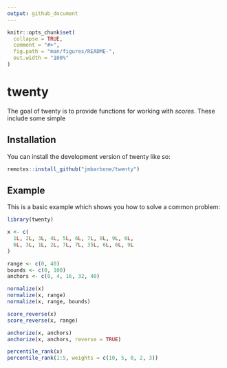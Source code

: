 ```yaml
---
output: github_document
---
```


<!-- README.md is generated from README.Rmd. Please edit that file -->

```r
knitr::opts_chunk$set(
  collapse = TRUE,
  comment = "#>",
  fig.path = "man/figures/README-",
  out.width = "100%"
)
```

# twenty

<!-- badges: start -->
<!-- badges: end -->

The goal of twenty is to provide functions for working with _scores_.
These include some simple

## Installation

You can install the development version of twenty like so:

``` r
remotes::install_github("jmbarbone/twenty")
```

## Example

This is a basic example which shows you how to solve a common problem:

```r
library(twenty)

x <- c(
  1L, 2L, 3L, 4L, 5L, 6L, 7L, 8L, 9L, 6L,
  6L, 3L, 1L, 2L, 7L, 7L, 35L, 6L, 6L, 9L
)

range <- c(0, 40)
bounds <- c(0, 100)
anchors <- c(0, 4, 16, 32, 40)

normalize(x)
normalize(x, range)
normalize(x, range, bounds)

score_reverse(x)
score_reverse(x, range)

anchorize(x, anchors)
anchorize(x, anchors, reverse = TRUE)

percentile_rank(x)
percentile_rank(1:5, weights = c(10, 5, 0, 2, 3))
```
